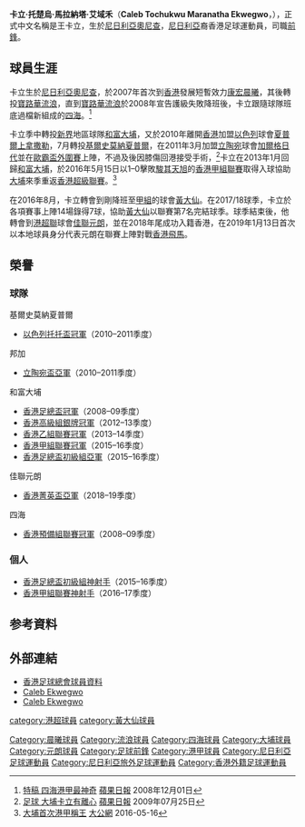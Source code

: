 {{Infobox football biography
| name           = 卡立 <br> Caleb Ekwegwo
| image          = Caleb Ekwegwo.JPG
| fullname       = Caleb Tochukwu Maranatha Ekwegwo
| nickname       = 
| birth_date     = {{birth date and age|1988|8|1}}
| birth_place    = [[尼日利亞|尼日利亞]]，[[奧尼查|奧尼查]]
| height         = {{height|m=1.86}}
| position       = [[前鋒_(足球)|前鋒]]
| currentclub    = 瑞豐環球評估
| clubnumber     = 9
| youthyears     = 
| youthclubs     = [[埃努古流浪者足球俱樂部|埃努古流浪者]]
| years1 = 2006–2007
| clubs1 = [[埃努古流浪者足球俱樂部|埃努古流浪者]]
| caps1  = 18
| goals1 = 10
| years2 = 2007
| clubs2 = [[康宏晨曦體育會|康宏晨曦]]
| caps2  = 2
| goals2 = 0
| years3 = 2007–2008
| clubs3 = [[香港流浪足球會|寶路華流浪]]
| caps3  = 9
| goals3 = 3
| years4 = 2008–2009
| clubs4 = [[四海體育會|四海]]
| caps4  = 14
| goals4 = 5
| years5 = 2009
| clubs5 = [[大埔足球會|和富大埔]]
| caps5  = 16
| goals5 = 8
| years6 = 2009–2010
| clubs6 = [[夏普爾上拿撒勒足球會|夏普爾上拿撒勒]]
| caps6  = 10
| goals6 = 5
| years7 = 2010–2011
| clubs7 = [[謝莫納城鋼鐵工人足球俱樂部|基爾史莫納夏普爾]]
| caps7  = 8
| goals7 = 0
| years8 = 2011–2013
| clubs8 = [[加爾格日代足球俱樂部|邦加]]
| caps8  = 3
| goals8 = 0  
| years9 = 2013–2016
| clubs9 = [[大埔足球會|和富大埔]]
| caps9  = 46
| goals9 = 49
| years10 = 2016–2018
| clubs10 = [[黃大仙區康樂體育會|灝天黃大仙]]
| caps10  = 43
| goals10 = 63
| years11 = 2018–2019
| clubs11 = [[元朗足球會|佳聯元朗]]
| caps11  = 15
| goals11 = 4
| years12 = 2019–2020
| clubs12 = [[景峰足球會|景峰]]
| caps12  = 13
| goals12 = 9
| years13 = 2021–
| clubs13 = 瑞豐環球評估
| caps13  = 7
| goals13 = 10
 | totalcaps        = 204 | totalgoals       = 166
| nationalyears1 = 2018–
| nationalteam1  = [[香港足球代表隊|香港]]
| nationalcaps1  = 0
| nationalgoals1 = 0
| pcupdate = 2021年5月15日
| ntupdate = 2021年5月15日
}}

'''卡立·托楚烏·馬拉納塔·艾域禾'''（'''Caleb Tochukwu Maranatha Ekwegwo'''，{{bd|1988年|8月1日|}}），正式中文名稱是王卡立，生於[[尼日利亞|尼日利亞]][[奧尼查|奧尼查]]，[[尼日利亞|尼日利亞]]裔香港足球運動員，司職[[前鋒_(足球)|前鋒]]。

==球員生涯==
卡立生於[[尼日利亞|尼日利亞]][[奧尼查|奧尼查]]，於2007年首次到[[香港|香港]]發展短暫效力[[康宏晨曦體育會|康宏晨曦]]，其後轉投[[香港流浪足球會|寶路華流浪]]，直到[[香港流浪足球會|寶路華流浪]]於2008年宣告護級失敗降班後，卡立跟隨球隊班底過檔新組成的[[四海體育會|四海]]。<ref>[http://hk.apple.nextmedia.com/sports/art/20081201/11911746 特稿 四海港甲最神奇] {{Wayback|url=http://hk.apple.nextmedia.com/sports/art/20081201/11911746 |date=20160817091352 }} [[蘋果日報|蘋果日報]] 2008年12月01日</ref>

卡立季中轉投[[新界|新界]]地區球隊[[大埔足球會|和富大埔]]，又於2010年離開[[香港|香港]]加盟[[以色列|以色列]]球會[[夏普爾上拿撒勒足球俱樂部|夏普爾上拿撒勒]]，7月轉投[[謝莫納城鋼鐵工人足球俱樂部|基爾史莫納夏普爾]]，在2011年3月加盟[[立陶宛|立陶宛]]球會[[加爾格日代足球俱樂部|加爾格日代]]並在[[歐霸盃|歐霸盃外圍賽]]上陣，不過及後因膝傷回港接受手術，<ref>[http://hk.apple.nextmedia.com/sports/art/20090725/13025957 足球 大埔卡立有離心] {{Wayback|url=http://hk.apple.nextmedia.com/sports/art/20090725/13025957 |date=20160817055451 }} [[蘋果日報|蘋果日報]] 2009年07月25日</ref>卡立在2013年1月回歸[[大埔足球會|和富大埔]]，於2016年5月15日以1–0擊敗[[駿其天旭|駿其天旭]]的[[香港甲組聯賽|香港甲組聯賽]]取得入球協助[[大埔足球會|大埔]]來季重返[[香港超級聯賽|香港超級聯賽]]。<ref>[http://news.takungpao.com.hk/paper/q/2016/0516/3318924_print.html 大埔首次港甲稱王] {{Wayback|url=http://news.takungpao.com.hk/paper/q/2016/0516/3318924_print.html |date=20160816142241 }} [[大公網|大公網]] 2016-05-16</ref> 

在2016年8月，卡立轉會到剛降班至[[香港甲組聯賽|甲組]]的球會[[黃大仙區康樂體育會|黃大仙]]。在2017/18球季，卡立於各項賽事上陣14場錄得7球，協助[[黃大仙區康樂體育會|黃大仙]]以聯賽第7名完結球季。球季結束後，他轉會到[[港超聯|港超聯]]球會[[元朗足球會|佳聯元朗]]，並在2018年尾成功入籍香港，在2019年1月13日首次以本地球員身分代表元朗在聯賽上陣對戰[[香港飛馬|香港飛馬]]。

==榮譽==
===球隊===
;基爾史莫納夏普爾
* [[以色列托托盃|以色列托托盃冠軍]]（2010–2011季度）
;邦加
* [[立陶宛盃|立陶宛盃亞軍]]（2010–2011季度）
;和富大埔
* [[2008–09年香港足總盃|香港足總盃冠軍]]（2008–09季度）
* [[2012–13年香港高級組銀牌|香港高級組銀牌冠軍]]（2012–13季度）
* [[2013–14年香港乙組足球聯賽|香港乙組聯賽冠軍]]（2013–14季度）
* [[2015–16年香港甲組聯賽|香港甲組聯賽冠軍]]（2015–16季度）
* [[2015–16年香港足總盃初級組|香港足總盃初級組亞軍]]（2015–16季度）
;佳聯元朗
* [[2018–19年香港菁英盃|香港菁英盃亞軍]]（2018–19季度）
;四海
* [[香港預備組聯賽|香港預備組聯賽冠軍]]（2008–09季度）

===個人===
* [[2015–16年香港足總盃初級組|香港足總盃初級組神射手]]（2015–16季度）
* [[2016–17年香港甲組聯賽|香港甲組聯賽神射手]]（2016–17季度）

==参考資料==
{{reflist}}

==外部連結==
* [https://www.hkfa.com/ch/club/57/detail?player=7715#gotab 香港足球總會球員資料]{{Wayback|url=https://www.hkfa.com/ch/club/57/detail?player=7715#gotab |date=20200511195404 }}
* [http://www.hkfa.com/zh-hk/player_view.php?player_id=7715 Caleb Ekwegwo]{{Wayback|url=http://www.hkfa.com/zh-hk/player_view.php?player_id=7715 |date=20100729085909 }}
* [https://www.transfermarkt.com/caleb-ekwenugo/profil/spieler/164783 Caleb Ekwegwo]{{Wayback|url=https://www.transfermarkt.com/caleb-ekwenugo/profil/spieler/164783 |date=20180826150411 }}

{{DEFAULTSORT:Caleb Tochukwu Ekwenugo}}
[[Category:晨曦球員|Category:晨曦球員]]
[[Category:流浪球員|Category:流浪球員]]
[[Category:四海球員|Category:四海球員]]
[[Category:大埔球員|Category:大埔球員]]
[[Category:元朗球員|Category:元朗球員]]
[[Category:足球前鋒|Category:足球前鋒]]
[[Category:港甲球員|Category:港甲球員]]
[[category:港超球員|category:港超球員]]
[[category:黃大仙球員|category:黃大仙球員]]
[[Category:尼日利亞足球運動員|Category:尼日利亞足球運動員]]
[[Category:尼日利亞旅外足球運動員|Category:尼日利亞旅外足球運動員]]
[[Category:香港外籍足球運動員|Category:香港外籍足球運動員]]